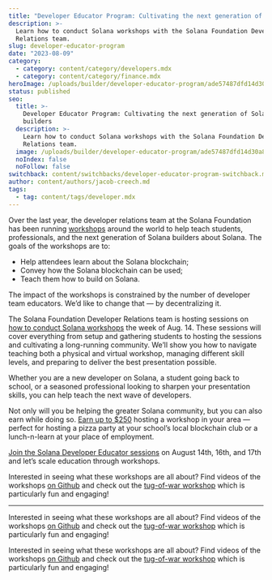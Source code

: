 ```yaml
---
title: "Developer Educator Program: Cultivating the next generation of Solana builders"
description: >-
  Learn how to conduct Solana workshops with the Solana Foundation Developer
  Relations team.
slug: developer-educator-program
date: "2023-08-09"
category:
  - category: content/category/developers.mdx
  - category: content/category/finance.mdx
heroImage: /uploads/builder/developer-educator-program/ade57487dfd14d30a8c94154e60149e3.jpg
status: published
seo:
  title: >-
    Developer Educator Program: Cultivating the next generation of Solana
    builders
  description: >-
    Learn how to conduct Solana workshops with the Solana Foundation Developer
    Relations team.
  image: /uploads/builder/developer-educator-program/ade57487dfd14d30a8c94154e60149e3.jpg
  noIndex: false
  noFollow: false
switchback: content/switchbacks/developer-educator-program-switchback.mdx
author: content/authors/jacob-creech.md
tags:
  - tag: content/tags/developer.mdx
---
```


Over the last year, the developer relations team at the Solana Foundation has been running [workshops](https://github.com/solana-workshops) around the world to help teach students, professionals, and the next generation of Solana builders about Solana. The goals of the workshops are to:

- Help attendees learn about the Solana blockchain;
- Convey how the Solana blockchain can be used;
- Teach them how to build on Solana.

The impact of the workshops is constrained by the number of developer team educators. We’d like to change that — by decentralizing it.

The Solana Foundation Developer Relations team is hosting sessions on [how to conduct Solana workshops](https://lu.ma/developer-education-program) the week of Aug. 14. These sessions will cover everything from setup and gathering students to hosting the sessions and cultivating a long-running community. We’ll show you how to navigate teaching both a physical and virtual workshop, managing different skill levels, and preparing to deliver the best presentation possible.

Whether you are a new developer on Solana, a student going back to school, or a seasoned professional looking to sharpen your presentation skills, you can help teach the next wave of developers.

Not only will you be helping the greater Solana community, but you can also earn while doing so. [Earn up to $250](https://earn.superteam.fun/listings/bounties/Conduct-Technical-Workshop/) hosting a workshop in your area — perfect for hosting a pizza party at your school’s local blockchain club or a lunch-n-learn at your place of employment.

[Join the Solana Developer Educator sessions](https://lu.ma/developer-education-program) on August 14th, 16th, and 17th and let’s scale education through workshops.

Interested in seeing what these workshops are all about? Find videos of the workshops [on Github](https://github.com/solana-workshops) and check out the [tug-of-war workshop](https://github.com/Solana-Workshops/tug-of-war-solana-pay) which is particularly fun and engaging!

---

Interested in seeing what these workshops are all about? Find videos of the workshops [on Github](https://github.com/solana-workshops) and check out the [tug-of-war workshop](https://github.com/Solana-Workshops/tug-of-war-solana-pay) which is particularly fun and engaging!

Interested in seeing what these workshops are all about? Find videos of the workshops [on Github](https://github.com/solana-workshops) and check out the [tug-of-war workshop](https://github.com/Solana-Workshops/tug-of-war-solana-pay) which is particularly fun and engaging!
